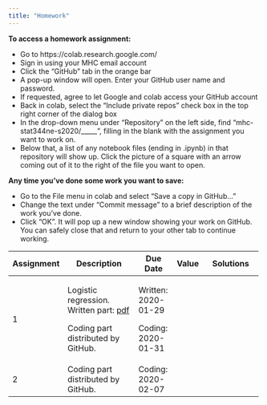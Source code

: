 ```yaml
---
title: "Homework"
---
```


**To access a homework assignment:**

 * Go to https://colab.research.google.com/
 * Sign in using your MHC email account
 * Click the "GitHub" tab in the orange bar
 * A pop-up window will open.  Enter your GitHub user name and password.
 * If requested, agree to let Google and colab access your GitHub account
 * Back in colab, select the "Include private repos" check box in the top right corner of the dialog box
 * In the drop-down menu under "Repository" on the left side, find "mhc-stat344ne-s2020/_____", filling in the blank with the assignment you want to work on.
 * Below that, a list of any notebook files (ending in .ipynb) in that repository will show up.  Click the picture of a square with an arrow coming out of it to the right of the file you want to open.

**Any time you've done some work you want to save:**

 * Go to the File menu in colab and select "Save a copy in GitHub..."
 * Change the text under "Commit message" to a brief description of the work you've done.
 * Click "OK".  It will pop up a new window showing your work on GitHub.  You can safely close that and return to your other tab to continue working.

+------------+--------------------------------------------------------------------------------------+---------------------------------+-------+---------------------------------------------------------------+
| Assignment | Description                                                                          | Due Date                        | Value | Solutions                                                     |
+============+======================================================================================+=================================+=======+===============================================================+
|    1       | Logistic regression.  Written part: [pdf](homework/hw1/hw1_written.pdf)              | Written: 2020-01-29             |       |                                                               |
|            |                                                                                      |                                 |       |                                                               |
|            | Coding part distributed by GitHub.                                                   | Coding: 2020-01-31              |       |                                                               |
+------------+--------------------------------------------------------------------------------------+---------------------------------+-------+---------------------------------------------------------------+
|    2       | Coding part distributed by GitHub.                                                   | Coding: 2020-02-07              |       |                                                               |
+------------+--------------------------------------------------------------------------------------+---------------------------------+-------+---------------------------------------------------------------+
